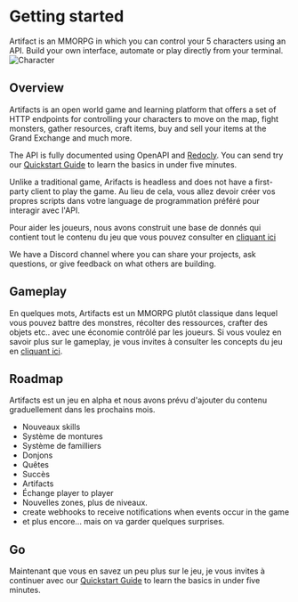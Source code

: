 

# Getting started
 
Artifact is an MMORPG in which you can control your 5 characters using an API.
Build your own interface, automate or play directly from your terminal.
![Character](https://api.artifactsmmo.com/images/characters/men3.png)




<Cards>
  <Card title="Quickstart" href="/quickstart/" />
  <Card title="Database" href="https://artifactsmmo.com/databases" />
  <Card title="API Reference" href="https://api.artifactsmmo.com/redoc" />
</Cards>


## Overview
Artifacts is an open world game and learning platform that offers a set of HTTP endpoints for controlling your characters to move on the map, fight monsters, gather resources, craft items, buy and sell your items at the Grand Exchange and much more.

The API is fully documented using OpenAPI and [Redocly](https://api.artifactsmmo.com/redoc). You can send try our [Quickstart Guide](/quickstart/) to learn the basics in under five minutes.

Unlike a traditional game, Arifacts is headless and does not have a first-party client to play the game.
Au lieu de cela, vous allez devoir créer vos propres scripts dans votre language de programmation préféré pour interagir avec l'API.

Pour aider les joueurs, nous avons construit une base de donnés qui contient tout le contenu du jeu que vous pouvez consulter en [cliquant ici](https://artifactsmmo.com/database)

We have a Discord channel where you can share your projects, ask questions, or give feedback on what others are building.

## Gameplay
En quelques mots, Artifacts est un MMORPG plutôt classique dans lequel vous pouvez battre des monstres, récolter des ressources, crafter des objets etc.. avec une économie contrôlé par les joueurs.
Si vous voulez en savoir plus sur le gameplay, je vous invites à consulter les concepts du jeu en [cliquant ici](https://artifactsmmo.com/game_concepts).

## Roadmap
Artifacts est un jeu en alpha et nous avons prévu d'ajouter du contenu graduellement dans les prochains mois.
- Nouveaux skills
- Système de montures
- Système de familliers
- Donjons
- Quêtes
- Succès
- Artifacts
- Échange player to player
- Nouvelles zones, plus de niveaux.
- create webhooks to receive notifications when events occur in the game
- et plus encore... mais on va garder quelques surprises.

## Go
Maintenant que vous en savez un peu plus sur le jeu, je vous invites à continuer avec our [Quickstart Guide](/quickstart/) to learn the basics in under five minutes.
